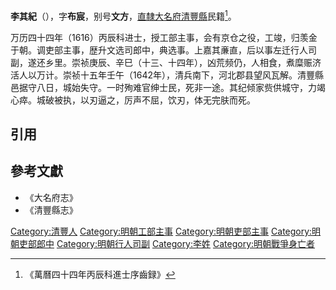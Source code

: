 {{Refimprove|time=2020-07-28T06:06:29+00:00}}
'''李其紀'''（{{bd|?||1642年}}），字'''布宸'''，别号'''文方'''，[[直隸|直隸]][[大名府|大名府]][[清豐縣|清豐縣]]民籍<ref>《萬曆四十四年丙辰科進士序齒録》</ref>。

万历四十四年（1616）丙辰科进士，授工部主事，会有京仓之役，工竣，归羡金于朝。调吏部主事，歴升文选司郎中，典选事。上嘉其亷直，后以事左迁行人司副，遂还乡里。崇祯庚辰、辛巳（十三、十四年），凶荒频仍，人相食，煮糜赈济活人以万计。崇祯十五年壬午（1642年），清兵南下，河北郡县望风瓦解。清豐縣邑据守八日，城始失守。一时殉难官绅士民，死非一途。其纪倾家赀供城守，力竭心瘁。城破被执，以刃逼之，厉声不屈，饮刃，体无完肤而死。

==引用==
{{reflist}}

==參考文獻==
*《大名府志》
*《清豐縣志》

{{萬曆四十四年丙辰科殿試金榜}}
{{DEFAULTSORT:Li李}}
[[Category:清豐人|Category:清豐人]]
[[Category:明朝工部主事|Category:明朝工部主事]]
[[Category:明朝吏部主事|Category:明朝吏部主事]]
[[Category:明朝吏部郎中|Category:明朝吏部郎中]]
[[Category:明朝行人司副|Category:明朝行人司副]]
[[Category:李姓|Category:李姓]]
[[Category:明朝戰爭身亡者|Category:明朝戰爭身亡者]]